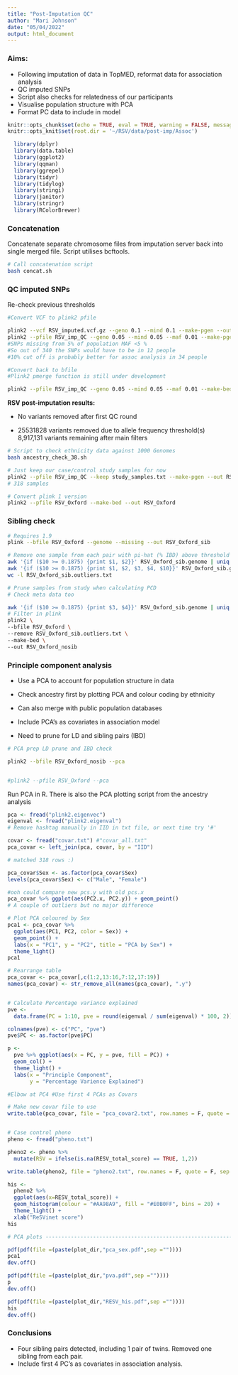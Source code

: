 ```yaml
---
title: "Post-Imputation QC"
author: "Mari Johnson"
date: "05/04/2022"
output: html_document
---
```


### Aims:

-   Following imputation of data in TopMED, reformat data for association analysis
-   QC imputed SNPs
-   Script also checks for relatedness of our participants
-   Visualise population structure with PCA
-   Format PC data to include in model

```r
knitr::opts_chunk$set(echo = TRUE, eval = TRUE, warning = FALSE, message = FALSE)
knitr::opts_knit$set(root.dir = '~/RSV/data/post-imp/Assoc')
```

```r
  library(dplyr)
  library(data.table)
  library(ggplot2)
  library(qqman)
  library(ggrepel) 
  library(tidyr)
  library(tidylog)
  library(stringi)
  library(janitor)
  library(stringr)
  library(RColorBrewer)
```

### Concatenation

Concatenate separate chromosome files from imputation server back into single merged file. Script utilises bcftools.

```bash
# Call concatenation script
bash concat.sh
```

### QC imputed SNPs

Re-check previous thresholds

```bash

#Convert VCF to plink2 pfile

plink2 --vcf RSV_imputed.vcf.gz --geno 0.1 --mind 0.1 --make-pgen --out RSV_imp_QC
plink2 --pfile RSV_imp_QC --geno 0.05 --mind 0.05 --maf 0.01 --make-pgen --out RSV_imp_QC
#SNPs missing from 5% of population MAF <5 %
#So out of 340 the SNPs would have to be in 12 people
#10% cut off is probably better for assoc analysis in 34 people

#Convert back to bfile
#Plink2 pmerge function is still under development

plink2 --pfile RSV_imp_QC --geno 0.05 --mind 0.05 --maf 0.01 --make-bed --out RSV_imp_QC

```

**RSV post-imputation results:**

-   No variants removed after first QC round

-   25531828 variants removed due to allele frequency threshold(s)\
    8,917,131 variants remaining after main filters

```bash
# Script to check ethnicity data against 1000 Genomes
bash ancestry_check_38.sh

```

```bash
# Just keep our case/control study samples for now
plink2 --pfile RSV_imp_QC --keep study_samples.txt --make-pgen --out RSV_Oxford
# 318 samples

# Convert plink 1 version
plink2 --pfile RSV_Oxford --make-bed --out RSV_Oxford
```

### Sibling check 

```bash

# Requires 1.9
plink --bfile RSV_Oxford --genome --missing --out RSV_Oxford_sib

# Remove one sample from each pair with pi-hat (% IBD) above threshold (0.1875 below):
awk '{if ($10 >= 0.1875) {print $1, $2}}' RSV_Oxford_sib.genome | uniq > RSV_Oxford_sib.outliers.txt 
awk '{if ($10 >= 0.1875) {print $1, $2, $3, $4, $10}}' RSV_Oxford_sib.genome | uniq > RSV_Oxford_sib.report.txt 
wc -l RSV_Oxford_sib.outliers.txt

# Prune samples from study when calculating PCD
# Check meta data too
```

```bash

awk '{if ($10 >= 0.1875) {print $3, $4}}' RSV_Oxford_sib.genome | uniq > RSV_Oxford_sib.outliers.txt
# Filter in plink
plink2 \
--bfile RSV_Oxford \
--remove RSV_Oxford_sib.outliers.txt \
--make-bed \
--out RSV_Oxford_nosib

```

### Principle component analysis

-   Use a PCA to account for population structure in data

-   Check ancestry first by plotting PCA and colour coding by ethnicity

-   Can also merge with public population databases

-   Include PCA's as covariates in association model

-   Need to prune for LD and sibling pairs (IBD)

```bash
# PCA prep LD prune and IBD check

plink2 --bfile RSV_Oxford_nosib --pca 


#plink2 --pfile RSV_Oxford --pca 
```

Run PCA in R. There is also the PCA plotting script from the ancestry analysis

```r
pca <- fread("plink2.eigenvec")
eigenval <- fread("plink2.eigenval")
# Remove hashtag manually in IID in txt file, or next time try '#'

covar <- fread("covar.txt") #"covar_all.txt" 
pca_covar <- left_join(pca, covar, by = "IID") 

# matched 318 rows :)

pca_covar$Sex <- as.factor(pca_covar$Sex)
levels(pca_covar$Sex) <- c("Male", "Female")

#ooh could compare new pcs.y with old pcs.x
pca_covar %>% ggplot(aes(PC2.x, PC2.y)) + geom_point()
# A couple of outliers but no major difference

# Plot PCA coloured by Sex
pca1 <- pca_covar %>%
  ggplot(aes(PC1, PC2, color = Sex)) +
  geom_point() +
  labs(x = "PC1", y = "PC2", title = "PCA by Sex") + 
  theme_light()
pca1

# Rearrange table
pca_covar <- pca_covar[,c(1:2,13:16,7:12,17:19)]
names(pca_covar) <- str_remove_all(names(pca_covar), ".y")


# Calculate Percentage variance explained
pve <-
  data.frame(PC = 1:10, pve = round(eigenval / sum(eigenval) * 100, 2))

colnames(pve) <- c("PC", "pve")
pve$PC <- as.factor(pve$PC)

p <- 
  pve %>% ggplot(aes(x = PC, y = pve, fill = PC)) +
  geom_col() +
  theme_light() +
  labs(x = "Principle Component",
       y = "Percentage Varience Explained")

#Elbow at PC4 #Use first 4 PCAs as Covars

# Make new covar file to use
write.table(pca_covar, file = "pca_covar2.txt", row.names = F, quote = F, sep = "\t")


# Case control pheno
pheno <- fread("pheno.txt")

pheno2 <- pheno %>% 
  mutate(RSV = ifelse(is.na(RESV_total_score) == TRUE, 1,2))

write.table(pheno2, file = "pheno2.txt", row.names = F, quote = F, sep = "\t")

his <-
  pheno2 %>%
  ggplot(aes(x=RESV_total_score)) +
  geom_histogram(colour = "#AA98A9", fill = "#E0B0FF", bins = 20) +
  theme_light() +
  xlab("ReSVinet score")
his

# PCA plots -----------------------------------------------------------------

pdf(pdf(file =(paste(plot_dir,"pca_sex.pdf",sep =""))))
pca1
dev.off()

pdf(pdf(file =(paste(plot_dir,"pva.pdf",sep =""))))
p
dev.off()

pdf(pdf(file =(paste(plot_dir,"RESV_his.pdf",sep =""))))
his
dev.off()

```

### Conclusions

-   Four sibling pairs detected, including 1 pair of twins. Removed one sibling from each pair.
-   Include first 4 PC's as covariates in association analysis.
